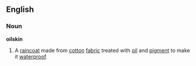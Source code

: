 ==English==

===Noun===

'''oilskin'''

#A [[raincoat]] made from [[cotton]] [[fabric]] treated with [[oil]] and [[pigment]] to make it [[waterproof]].